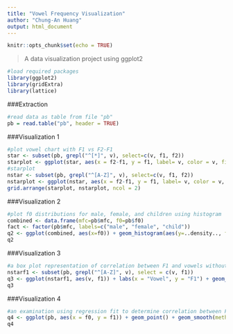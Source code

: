 ```yaml
---
title: "Vowel Frequency Visualization"
author: "Chung-An Huang"
output: html_document
---
```


```r
knitr::opts_chunk$set(echo = TRUE)
```

> A data visualization project using ggplot2

```r
#load required packages
library(ggplot2)
library(gridExtra)
library(lattice)
```

###Extraction
```r
#read data as table from file "pb"
pb = read.table("pb", header = TRUE)
```

###Visualization 1
```r
#plot vowel chart with F1 vs F2-F1
star <- subset(pb, grepl("^[*]", v), select=c(v, f1, f2))
starplot <- ggplot(star, aes(x = f2-f1, y = f1, label= v, color = v, fill=FALSE)) + geom_text() + labs(x = "F2-F1", y = "F1") + theme(legend.position = "none") + xlim(3000, 0) + ylim(1500, 0)
#starplot
nstar <- subset(pb, grepl("^[A-Z]", v), select=c(v, f1, f2))
nstarplot <- ggplot(nstar, aes(x = f2-f1, y = f1, label= v, color = v, fill = FALSE)) + geom_text() + labs(x = "F2-F1", y = "F1") + ylim(1500, 0) + xlim(3000, 0) + theme(legend.position = "none")
grid.arrange(starplot, nstarplot, ncol = 2)
```

###Visualization 2
```r
#plot f0 distributions for male, female, and children using histogram
combined <- data.frame(mfc=pb$mfc, f0=pb$f0)
fact <- factor(pb$mfc, labels=c("male", "female", "child"))
q2 <- ggplot(combined, aes(x=f0)) + geom_histogram(aes(y=..density.., fill=fact), color="grey80") + facet_grid(mfc~.)
q2
```

###Visualization 3
```r
#a box plot representation of correlation between F1 and vowels without stars
nstarf1 <- subset(pb, grepl("^[A-Z]", v), select = c(v, f1))
q3 <- ggplot(nstarf1, aes(v, f1)) + labs(x = "Vowel", y = "F1") + geom_boxplot() + scale_x_discrete(limits = c("IY", "IH", "EH", "AE", "AH", "UW", "UH", "AO", "ER", "AA")) + scale_y_discrete(limits = c(200, 400, 600, 800, 1000, 1200))
q3
```

###Visualization 4
```r
#an examination using regression fit to determine correlation between F0 and F1
q4 <- ggplot(pb, aes(x = f0, y = f1)) + geom_point() + geom_smooth(method = lm, se = FALSE)
q4
```